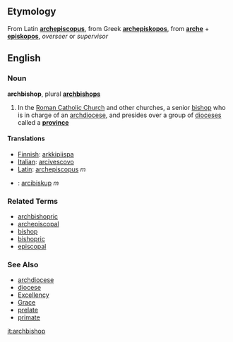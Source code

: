 ==Etymology==
From Latin '''[[archepiscopus]]''', from Greek '''[[archepiskopos]]''', from '''[[arche]]''' + '''[[episkopos]]''', ''overseer'' or ''supervisor''

==English==
===Noun===
'''archbishop''', plural '''[[archbishops]]'''

# In the [[Roman Catholic Church]] and other churches, a senior [[bishop]] who is in charge of an [[archdiocese]], and presides over a group of [[diocese]]s called a '''[[province]]'''

====Translations====
*[[Finnish]]: [[arkkipiispa]]
*[[Italian]]: [[arcivescovo]]
*[[Latin]]: [[archepiscopus]] ''m''
*{{sk}}: [[arcibiskup#Slovak|arcibiskup]] ''m''

===Related Terms===
*[[archbishopric]]
*[[archepiscopal]]
*[[bishop]]
*[[bishopric]]
*[[episcopal]]

===See Also===
*[[archdiocese]]
*[[diocese]]
*[[Excellency]]
*[[Grace]]
*[[prelate]]
*[[primate]]

[[it:archbishop]]